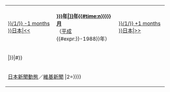 {| class="infobox" width="250" style="text-align: center; background-color:  #f5faff ; border:2px solid pink<!-- #cedff2 -->;"
|- style="background-color: pink<!--#cedff2-->"
| style="padding-top: 5px; padding-bottom: 5px; vertical-align:middle" | [[{{#time: Y年n月 | {{{2|{{#time:n}}}}}/1/{{{1|{{CURRENTYEAR}}}}} -1 months }}日本|<<]] 
| style="padding-top: 5px; padding-bottom: 5px" | '''[[{{{1|{{CURRENTYEAR}}}}}年|{{{1|{{CURRENTYEAR}}}}}年]][[{{{2|{{#time:n}}}}}月]]'''<br/>（[[平成]]{{#expr:{{{1|{{#time:Y|+9hour}}}}}-1988}}年）
| style="padding-top: 5px; padding-bottom: 5px; vertical-align:middle" | [[{{#time: Y年n月 | {{{2|{{#time:n}}}}}/1/{{{1|{{CURRENTYEAR}}}}} +1 months }}日本|>>]]
|-
| colspan=3 |{{CalendarMonth|{{{1|{{CURRENTYEAR}}}}}|{{{2|{{#time:n}}}}}|#}}
|- style="background-color:pink<!--  #cedff2 -->"
| colspan=3 |[[Portal:日本新聞動態|日本新聞動態]]／[[n:Category:日本|維基新聞]]
{{MonthInNews/Footer|1={{{1|{{CURRENTYEAR}}}}}|2={{{2|{{#time:n}}}}}}}
|}
<noinclude>
[[Category:日本模板|{{PAGENAME}}]]
[[Category:日历模板|{{PAGENAME}}]]
</noinclude>